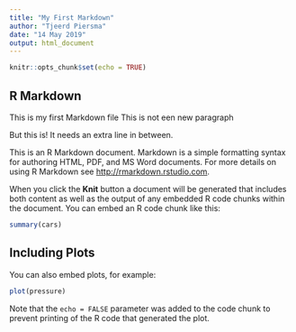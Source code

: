 ```yaml
---
title: "My First Markdown"
author: "Tjeerd Piersma"
date: "14 May 2019"
output: html_document
---
```


```r
knitr::opts_chunk$set(echo = TRUE)
```

## R Markdown

This is my first Markdown file
This is not een new paragraph

But this is! It needs an extra line in between. 

This is an R Markdown document. Markdown is a simple formatting syntax for authoring HTML, PDF, and MS Word documents. For more details on using R Markdown see <http://rmarkdown.rstudio.com>.

When you click the **Knit** button a document will be generated that includes both content as well as the output of any embedded R code chunks within the document. You can embed an R code chunk like this:

```r
summary(cars)
```

## Including Plots

You can also embed plots, for example:

```r
plot(pressure)
```

Note that the `echo = FALSE` parameter was added to the code chunk to prevent printing of the R code that generated the plot.

